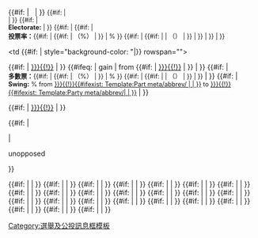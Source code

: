 <includeonly><tr class="vcard" style="border-top:2px solid #999999"><td valign="top" style="padding:0.2em 0.6em 0.2em 0.6em" rowspan="{{Template:Compact election box/candidate count|{{{candidate2|}}}|{{{candidate3|}}}|{{{candidate4|}}}|{{{candidate5|}}}|{{{candidate6|}}}|{{{candidate7|}}}|{{{candidate8|}}}|{{{candidate9|}}}|{{{candidate10|}}}|{{{candidate11|}}}|{{{candidate12|}}}|{{{candidate13|}}}|{{{candidate14|}}}|{{{candidate15|}}}|{{{candidate16|}}}|{{{candidate17|}}}|{{{candidate18|}}}|{{{candidate19|}}}|{{{candidate20|}}}|{{{candidate21|}}}|{{{candidate22|}}}|{{{candidate23|}}}|{{{candidate24|}}}|{{{candidate25|}}}}}"><!--
#### First column of table
# Start with title of the election, bolded
-->'''{{{election_title|}}}'''<!--
#Add a reference of one was supplied
-->{{#if: {{{election_ref|}}} | &nbsp;{{{election_ref|}}} | }}<!--
# Now the stuff in small print below the election title
--><span style="font-size:90%"><!--
# election_note, if supplied
-->{{#if: {{{election_note|}}} | <br />{{{election_note|}}} | }}<!--
# electorate, if supplied
-->{{#if: {{{electorate|}}} | <br />'''Electorate:''' {{{electorate|}}} | }}<!--
# next, turnout figures, but only if it was a contested election
-->{{#if: {{{candidate2|}}} | <!--
# It was a contested election, now see if 
-->{{#if: {{{turnout_votes|}}}{{{turnout_percent|}}}{{{turnout_change|}}} | <!--
# Yes, we have some turnout figures
--><br />'''投票率：'''{{#if: {{{turnout_votes|}}} | {{{turnout_votes|}}} {{#if: {{{turnout_percent|}}} | （{{{turnout_percent|}}}%） | }} | {{{turnout_percent|}}}% }} {{#if: {{{turnout_change|}}} | {{#if: {{{turnout_votes|}}} | {{{turnout_change|}}} | （{{{turnout_change|}}}） | }} | }} <!--
#Close the turnout figures test
--> | }} <!--
# close the contested election test 
--> | }}<!--
# Close the first column
--></span></td><!--
#### Second column of table
--><td {{#if: {{{winner_party|}}} | style="background-color: {{Template:Party meta/color/{{{winner_party|}}}}}"|}} rowspan="{{Template:Compact election box/candidate count|{{{candidate2|}}}|{{{candidate3|}}}|{{{candidate4|}}}|{{{candidate5|}}}|{{{candidate6|}}}|{{{candidate7|}}}|{{{candidate8|}}}|{{{candidate9|}}}|{{{candidate10|}}}|{{{candidate11|}}}|{{{candidate12|}}}|{{{candidate13|}}}|{{{candidate14|}}}|{{{candidate15|}}}|{{{candidate16|}}}|{{{candidate17|}}}|{{{candidate18|}}}|{{{candidate19|}}}|{{{candidate20|}}}|{{{candidate21|}}}|{{{candidate22|}}}|{{{candidate23|}}}|{{{candidate24|}}}|{{{candidate25|}}}}}"></td><td align="left" valign="top" style="padding:0.2em 0.6em 0.2em 0.6em" rowspan="{{Template:Compact election box/candidate count|{{{candidate2|}}}|{{{candidate3|}}}|{{{candidate4|}}}|{{{candidate5|}}}|{{{candidate6|}}}|{{{candidate7|}}}|{{{candidate8|}}}|{{{candidate9|}}}|{{{candidate10|}}}|{{{candidate11|}}}|{{{candidate12|}}}|{{{candidate13|}}}|{{{candidate14|}}}|{{{candidate15|}}}|{{{candidate16|}}}|{{{candidate17|}}}|{{{candidate18|}}}|{{{candidate19|}}}|{{{candidate20|}}}|{{{candidate21|}}}|{{{candidate22|}}}|{{{candidate23|}}}|{{{candidate24|}}}|{{{candidate25|}}}}}">{{#if:{{{winner_party|}}} | [[{{{winner_party|}}}{{!}}{{Template:Party meta/shortname/{{{winner_party|}}}}}]] | {{{winner_party_unlinked|}}} }}  {{{result|win}}} {{#ifeq: {{{result|}}} | gain | from {{#if:{{{loser_party|}}} | [[{{{loser_party|}}}{{!}}{{Template:Party meta/shortname/{{{loser_party|}}}}}]] | {{{loser_party_unlinked|}}} }} | }}<!--
# Display figures for majority, if provided
-->{{#if: {{{majority_votes|}}}{{{majority_percent|}}}{{{majority_change|}}} | <!--
# Yes, we have some majority figures
--><br /><span style="font-size:90%">'''多數票：'''{{#if: {{{majority_votes|}}} | {{{majority_votes|}}} {{#if: {{{majority_percent|}}} | （{{{majority_percent|}}}%） | }} | {{{majority_percent|}}}% }} {{#if: {{{majority_change|}}} | {{#if: {{{majority_votes|}}} | {{{majority_change|}}} | （{{{majority_change|}}}） | }} | }} </span><!--
#Close the majority figures test
--> | }}<!--
# Next display the swing if param is present
-->{{#if: {{{swing|}}} | <br /><span style="font-size:90%">'''Swing:''' {{{swing|}}}% from [[{{{swing_from|}}}{{!}}{{#ifexist: Template:Part meta/abbrev/{{{swing_from|}}} | {{Template:Party meta/abbrev/{{{swing_from|}}}}} | {{Template:Party meta/shortname/{{{swing_from|}}}}} }}]] to [[{{{swing_to|}}}{{!}}{{#ifexist: Template:Party meta/abbrev/{{{swing_to|}}}| {{Template:Party meta/abbrev/{{{swing_to|}}}}} | {{Template:Party meta/shortname/{{{swing_to|}}}}} }}]] </span> | }}</td><!--
#Now display a line for the winner
--><td style="background-color: {{Template:Party meta/color/{{{winner_party|}}}}}"></td><td align="left" style="padding:0.2em 0.6em 0.2em 0.6em" class="fn">'''{{{winner|}}}'''</td><td align="left" style="padding:0.2em 0.6em 0.2em 0.6em" class="org" >{{#if: {{{winner_party|}}} | [[{{{winner_party|}}}{{!}}{{Template:Party meta/shortname/{{{winner_party|}}}}}]] | {{{winner_party_unlinked|}}} }}<!--
# End of display of winner
--></td><!--
# Test whether this was a contested election
-->{{#if: {{{candidate2|}}} | <!--
--><td align="right" style="padding:0.2em 0.6em 0.2em 0.6em">{{{winner_votes|}}}</td><td align="right" style="padding:0.2em 0.6em 0.2em 0.6em">{{{winner_percent|}}}</td><td align="right" style="padding:0.2em 0.6em 0.2em 0.6em">{{{winner_change|}}}</td> | <!--
# Winner was unopposed
--><td align="center" colspan="3" style="padding:0.2em 0.6em 0.2em 0.6em">unopposed</td> }}<!--
--></tr><!--

-->{{#if: {{{candidate2|}}} | <!--
# We have a 2nd candidate
-->{{Template:Compact election box/candidate |candidate_name = {{{candidate2|}}} |candidate_party = {{{candidate2_party|}}} |candidate_party_unlinked = {{{candidate2_party_unlinked|}}} |candidate_votes = {{{candidate2_votes|}}} |candidate_percent = {{{candidate2_percent|}}} | candidate_change = {{{candidate2_change|}}} }} | }}<!--

-->{{#if: {{{candidate3|}}} | <!--
-->{{Template:Compact election box/candidate |candidate_name = {{{candidate3|}}} |candidate_party = {{{candidate3_party|}}} |candidate_party_unlinked = {{{candidate3_party_unlinked|}}} |candidate_votes = {{{candidate3_votes|}}} |candidate_percent = {{{candidate3_percent|}}} | candidate_change = {{{candidate3_change|}}} }} | }}<!--

-->{{#if: {{{candidate4|}}} | <!--
-->{{Template:Compact election box/candidate |candidate_name = {{{candidate4|}}} |candidate_party = {{{candidate4_party|}}} |candidate_party_unlinked = {{{candidate4_party_unlinked|}}} |candidate_votes = {{{candidate4_votes|}}} |candidate_percent = {{{candidate4_percent|}}} | candidate_change = {{{candidate4_change|}}} }} | }}<!-- 

-->{{#if: {{{candidate5|}}} | <!--
# We have a 5th candidate
-->{{Template:Compact election box/candidate |candidate_name = {{{candidate5|}}} |candidate_party = {{{candidate5_party|}}} |candidate_party_unlinked = {{{candidate5_party_unlinked|}}} |candidate_votes = {{{candidate5_votes|}}} |candidate_percent = {{{candidate5_percent|}}} | candidate_change = {{{candidate5_change|}}} }} | }}<!--

-->{{#if: {{{candidate6|}}} | <!--
# We have a 6th candidate
-->{{Template:Compact election box/candidate |candidate_name = {{{candidate6|}}} |candidate_party = {{{candidate6_party|}}} |candidate_party_unlinked = {{{candidate6_party_unlinked|}}} |candidate_votes = {{{candidate6_votes|}}} |candidate_percent = {{{candidate6_percent|}}} | candidate_change = {{{candidate6_change|}}} }} | }}<!--

-->{{#if: {{{candidate7|}}} | <!--
# We have a 7th candidate
-->{{Template:Compact election box/candidate |candidate_name = {{{candidate7|}}} |candidate_party = {{{candidate7_party|}}} |candidate_party_unlinked = {{{candidate7_party_unlinked|}}} |candidate_votes = {{{candidate7_votes|}}} |candidate_percent = {{{candidate7_percent|}}} | candidate_change = {{{candidate7_change|}}} }} | }}<!--

-->{{#if: {{{candidate8|}}} | <!--
# We have an 8th candidate
-->{{Template:Compact election box/candidate |candidate_name = {{{candidate8|}}} |candidate_party = {{{candidate8_party|}}} |candidate_party_unlinked = {{{candidate8_party_unlinked|}}} |candidate_votes = {{{candidate8_votes|}}} |candidate_percent = {{{candidate8_percent|}}} | candidate_change = {{{candidate8_change|}}} }} | }}<!-- 

-->{{#if: {{{candidate9|}}} | <!--
# We have an 9th candidate
-->{{Template:Compact election box/candidate |candidate_name = {{{candidate9|}}} |candidate_party = {{{candidate9_party|}}} |candidate_party_unlinked = {{{candidate9_party_unlinked|}}} |candidate_votes = {{{candidate9_votes|}}} |candidate_percent = {{{candidate9_percent|}}} | candidate_change = {{{candidate9_change|}}} }} | }}<!-- 

-->{{#if: {{{candidate10|}}} | <!--
# We have a 10th candidate
-->{{Template:Compact election box/candidate |candidate_name = {{{candidate10|}}} |candidate_party = {{{candidate10_party|}}} |candidate_party_unlinked = {{{candidate10_party_unlinked|}}} |candidate_votes = {{{candidate10_votes|}}} |candidate_percent = {{{candidate10_percent|}}} | candidate_change = {{{candidate10_change|}}} }} | }}<!-- 

-->{{#if: {{{candidate11|}}} | <!--
# We have an 11th candidate
-->{{Template:Compact election box/candidate |candidate_name = {{{candidate11|}}} |candidate_party = {{{candidate11_party|}}} |candidate_party_unlinked = {{{candidate11_party_unlinked|}}} |candidate_votes = {{{candidate11_votes|}}} |candidate_percent = {{{candidate11_percent|}}} | candidate_change = {{{candidate11_change|}}} }} | }}<!-- 

-->{{#if: {{{candidate12|}}} | <!--
# We have a 12th candidate
-->{{Template:Compact election box/candidate |candidate_name = {{{candidate12|}}} |candidate_party = {{{candidate12_party|}}} |candidate_party_unlinked = {{{candidate12_party_unlinked|}}} |candidate_votes = {{{candidate12_votes|}}} |candidate_percent = {{{candidate12_percent|}}} | candidate_change = {{{candidate12_change|}}} }} | }}<!-- 

-->{{#if: {{{candidate13|}}} | <!--
# We have a 13th candidate
-->{{Template:Compact election box/candidate |candidate_name = {{{candidate13|}}} |candidate_party = {{{candidate13_party|}}} |candidate_party_unlinked = {{{candidate13_party_unlinked|}}} |candidate_votes = {{{candidate13_votes|}}} |candidate_percent = {{{candidate13_percent|}}} | candidate_change = {{{candidate13_change|}}} }} | }}<!-- 

-->{{#if: {{{candidate14|}}} | <!--
# We have a 14th candidate
-->{{Template:Compact election box/candidate |candidate_name = {{{candidate14|}}} |candidate_party = {{{candidate14_party|}}} |candidate_party_unlinked = {{{candidate14_party_unlinked|}}} |candidate_votes = {{{candidate14_votes|}}} |candidate_percent = {{{candidate14_percent|}}} | candidate_change = {{{candidate14_change|}}} }} | }}<!-- 

-->{{#if: {{{candidate15|}}} | <!--
# We have a 15th candidate
-->{{Template:Compact election box/candidate |candidate_name = {{{candidate15|}}} |candidate_party = {{{candidate15_party|}}} |candidate_party_unlinked = {{{candidate15_party_unlinked|}}} |candidate_votes = {{{candidate15_votes|}}} |candidate_percent = {{{candidate15_percent|}}} | candidate_change = {{{candidate15_change|}}} }} | }}<!-- 

-->{{#if: {{{candidate16|}}} | <!--
# We have a 16th candidate
-->{{Template:Compact election box/candidate |candidate_name = {{{candidate16|}}} |candidate_party = {{{candidate16_party|}}} |candidate_party_unlinked = {{{candidate16_party_unlinked|}}} |candidate_votes = {{{candidate16_votes|}}} |candidate_percent = {{{candidate16_percent|}}} | candidate_change = {{{candidate16_change|}}} }} | }}<!-- 

-->{{#if: {{{candidate17|}}} | <!--
# We have a 17th candidate
-->{{Template:Compact election box/candidate |candidate_name = {{{candidate17|}}} |candidate_party = {{{candidate17_party|}}} |candidate_party_unlinked = {{{candidate17_party_unlinked|}}} |candidate_votes = {{{candidate17_votes|}}} |candidate_percent = {{{candidate17_percent|}}} | candidate_change = {{{candidate17_change|}}} }} | }}<!-- 

-->{{#if: {{{candidate18|}}} | <!--
# We have an 18th candidate
-->{{Template:Compact election box/candidate |candidate_name = {{{candidate18|}}} |candidate_party = {{{candidate18_party|}}} |candidate_party_unlinked = {{{candidate18_party_unlinked|}}} |candidate_votes = {{{candidate18_votes|}}} |candidate_percent = {{{candidate18_percent|}}} | candidate_change = {{{candidate18_change|}}} }} | }}<!-- 

-->{{#if: {{{candidate19|}}} | <!--
# We have a 19th candidate
-->{{Template:Compact election box/candidate |candidate_name = {{{candidate19|}}} |candidate_party = {{{candidate19_party|}}} |candidate_party_unlinked = {{{candidate19_party_unlinked|}}} |candidate_votes = {{{candidate19_votes|}}} |candidate_percent = {{{candidate19_percent|}}} | candidate_change = {{{candidate19_change|}}} }} | }}<!-- 

-->{{#if: {{{candidate20|}}} | <!--
# We have a 20th candidate
-->{{Template:Compact election box/candidate |candidate_name = {{{candidate20|}}} |candidate_party = {{{candidate20_party|}}} |candidate_party_unlinked = {{{candidate20_party_unlinked|}}} |candidate_votes = {{{candidate20_votes|}}} |candidate_percent = {{{candidate20_percent|}}} | candidate_change = {{{candidate20_change|}}} | candidate_change = {{{candidate20_change}}} }} | }}<!-- 

-->{{#if: {{{candidate21|}}} | <!--
# We have a 21st candidate
-->{{Template:Compact election box/candidate |candidate_name = {{{candidate21|}}} |candidate_party = {{{candidate21_party|}}} |candidate_party_unlinked = {{{candidate21_party_unlinked|}}} |candidate_votes = {{{candidate21_votes|}}} |candidate_percent = {{{candidate21_percent|}}} | candidate_change = {{{candidate21_change|}}} }} | }}<!-- 

-->{{#if: {{{candidate22|}}} | <!--
# We have a 22nd candidate
-->{{Template:Compact election box/candidate |candidate_name = {{{candidate22|}}} |candidate_party = {{{candidate22_party|}}} |candidate_party_unlinked = {{{candidate22_party_unlinked|}}} |candidate_votes = {{{candidate22_votes|}}} |candidate_percent = {{{candidate22_percent|}}} | candidate_change = {{{candidate22_change|}}} }} | }}<!-- 

-->{{#if: {{{candidate23|}}} | <!--
# We have an 23rd candidate
-->{{Template:Compact election box/candidate |candidate_name = {{{candidate23|}}} |candidate_party = {{{candidate23_party|}}} |candidate_party_unlinked = {{{candidate23_party_unlinked|}}} |candidate_votes = {{{candidate23_votes|}}} |candidate_percent = {{{candidate23_percent|}}} | candidate_change = {{{candidate23_change|}}} }} | }}<!-- 

-->{{#if: {{{candidate24|}}} | <!--
# We have an 24th candidate
-->{{Template:Compact election box/candidate |candidate_name = {{{candidate24|}}} |candidate_party = {{{candidate24_party|}}} |candidate_party_unlinked = {{{candidate24_party_unlinked|}}} |candidate_votes = {{{candidate24_votes|}}} |candidate_percent = {{{candidate24_percent|}}} | candidate_change = {{{candidate24_change|}}} }} | }}<!--

-->{{#if: {{{candidate25|}}} | <!--
# We have an 25th candidate
-->{{Template:Compact election box/candidate |candidate_name = {{{candidate25|}}} |candidate_party = {{{candidate25_party|}}} |candidate_party_unlinked = {{{candidate25_party_unlinked|}}} |candidate_votes = {{{candidate25_votes|}}} |candidate_percent = {{{candidate25_percent|}}} | candidate_change = {{{candidate25_change|}}} }} | }}<!-- 
###End of candidates###
--></includeonly><noinclude>{{Documentation}}
[[Category:選舉及公投訊息框模板]]
</noinclude>